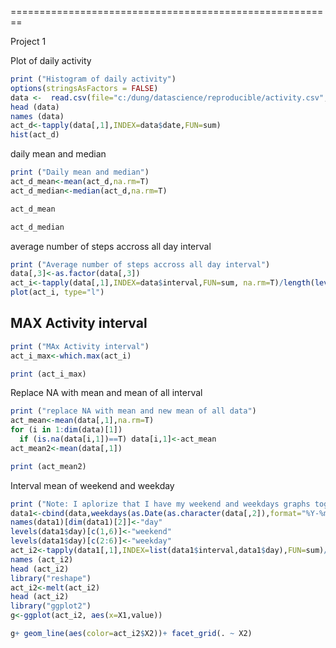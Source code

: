 
========================================================

Project 1

Plot of daily activity

```r
print ("Histogram of daily activity")
options(stringsAsFactors = FALSE)
data <-  read.csv(file="c:/dung/datascience/reproducible/activity.csv",header=TRUE,fill=TRUE,na.strings="NA",sep=",")
head (data)
names (data)
act_d<-tapply(data[,1],INDEX=data$date,FUN=sum)
hist(act_d)
```

daily mean and median

```r
print ("Daily mean and median")
act_d_mean<-mean(act_d,na.rm=T)
act_d_median<-median(act_d,na.rm=T)

act_d_mean

act_d_median
```


 average number of steps accross all day interval
```r
print ("Average number of steps accross all day interval")
data[,3]<-as.factor(data[,3])
act_i<-tapply(data[,1],INDEX=data$interval,FUN=sum, na.rm=T)/length(levels(data$interval))
plot(act_i, type="l")

```

## MAX Activity interval
```r
print ("MAx Activity interval")
act_i_max<-which.max(act_i)

print (act_i_max)
```


Replace NA with mean and mean of all interval

```r
print ("replace NA with mean and new mean of all data")
act_mean<-mean(data[,1],na.rm=T)
for (i in 1:dim(data)[1])
  if (is.na(data[i,1])==T) data[i,1]<-act_mean
act_mean2<-mean(data[,1])

print (act_mean2)


```
Interval mean of  weekend and weekday

```r
print ("Note: I aplorize that I have my weekend and weekdays graphs together. I have the difficulty of separate it into two graphs")
data1<-cbind(data,weekdays(as.Date(as.character(data[,2]),format="%Y-%m-%d")))
names(data1)[dim(data1)[2]]<-"day"
levels(data1$day)[c(1,6)]<-"weekend"
levels(data1$day)[c(2:6)]<-"weekday"
act_i2<-tapply(data1[,1],INDEX=list(data1$interval,data1$day),FUN=sum)/length(levels(data$interval))
names (act_i2)
head (act_i2)
library("reshape")
act_i2<-melt(act_i2)
head (act_i2)
library("ggplot2")
g<-ggplot(act_i2, aes(x=X1,value))

g+ geom_line(aes(color=act_i2$X2))+ facet_grid(. ~ X2)

```